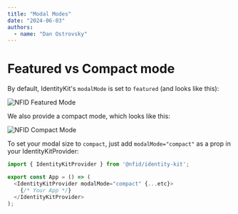 ```yaml
---
title: "Modal Modes"
date: "2024-06-03"
authors:
  - name: "Dan Ostrovsky"
---
```


# Featured vs Compact mode

By default, IdentityKit's `modalMode` is set to `featured` (and looks like this):

![NFID Featured Mode](../../../docs/public/img/featured-mode-light.png)

We also provide a compact mode, which looks like this:

![NFID Compact Mode](../../../docs/public/img/compact-mode-light.png)

To set your modal size to `compact`, just add `modalMode="compact"` as a prop in your IdentityKitProvider:

```typescript
import { IdentityKitProvider } from '@nfid/identity-kit';

export const App = () => (
  <IdentityKitProvider modalMode="compact" {...etc}>
    {/* Your App */}
  </IdentityKitProvider>
);
```